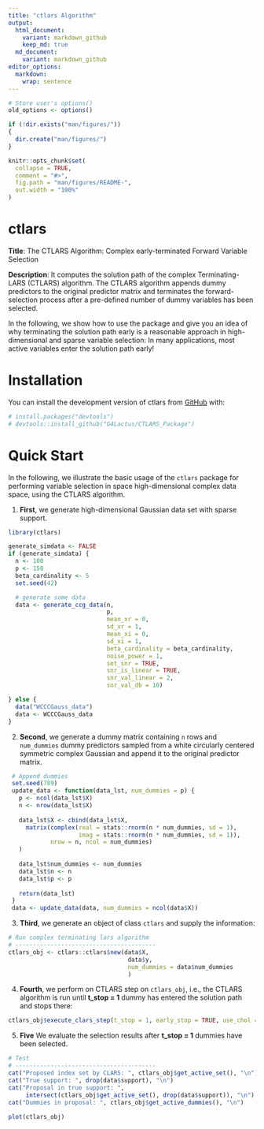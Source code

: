 ```yaml
---
title: "ctlars Algorithm"
output:
  html_document:
    variant: markdown_github
    keep_md: true
  md_document:
    variant: markdown_github
editor_options: 
  markdown: 
    wrap: sentence
---
```

<!-- README.md is generated from README.Rmd. Please edit that file -->

```r
# Store user's options()
old_options <- options()

if (!dir.exists("man/figures/"))
{
  dir.create("man/figures/")
}

knitr::opts_chunk$set(
  collapse = TRUE,
  comment = "#>",
  fig.path = "man/figures/README-",
  out.width = "100%"
)
```

# ctlars

<!-- badges: start -->
<!-- badges: end -->

**Title**: The CTLARS Algorithm: Complex early-terminated Forward Variable Selection

**Description**: It computes the solution path of the complex Terminating-LARS (CTLARS) algorithm.
The CTLARS algorithm appends dummy predictors to the original predictor matrix and terminates the forward-selection process after a pre-defined number of dummy variables has been selected.

In the following, we show how to use the package and give you an idea of why terminating the solution path early is a reasonable approach in high-dimensional and sparse variable selection: In many applications, most active variables enter the solution path early!
  

# Installation

You can install the development version of ctlars from [GitHub](https://github.com/) with:

``` r
# install.packages("devtools")
# devtools::install_github("G4Lactus/CTLARS_Package")
```

# Quick Start
In the following, we illustrate the basic usage of the `ctlars` package for
performing variable selection in space high-dimensional complex data space,
using the CTLARS algorithm.

1. **First**, we generate high-dimensional Gaussian data set with sparse support.
```r
library(ctlars)

generate_simdata <- FALSE
if (generate_simdata) {
  n <- 100
  p <- 150
  beta_cardinality <- 5
  set.seed(42)

  # generate some data
  data <- generate_ccg_data(n,
                            p,
                            mean_xr = 0,
                            sd_xr = 1,
                            mean_xi = 0,
                            sd_xi = 1,
                            beta_cardinality = beta_cardinality,
                            noise_power = 1,
                            set_snr = TRUE,
                            snr_is_linear = TRUE,
                            snr_val_linear = 2,
                            snr_val_db = 10)

} else {
  data("WCCCGauss_data")
  data <- WCCCGauss_data
}
```


2. **Second**, we generate a dummy matrix containing `n` rows and `num_dummies`
 dummy predictors sampled from a white circularly centered symmetric complex
 Gaussian and append it to the original predictor matrix.

```r
 # Append dummies
 set.seed(789)
 update_data <- function(data_lst, num_dummies = p) {
   p <- ncol(data_lst$X)
   n <- nrow(data_lst$X)
 
   data_lst$X <- cbind(data_lst$X,
     matrix(complex(real = stats::rnorm(n * num_dummies, sd = 1),
                    imag = stats::rnorm(n * num_dummies, sd = 1)),
            nrow = n, ncol = num_dummies)
   )
   
   data_lst$num_dummies <- num_dummies
   data_lst$n <- n
   data_lst$p <- p
 
   return(data_lst)
 }
 data <- update_data(data, num_dummies = ncol(data$X))
```
 

3. **Third**, we generate an object of class `ctlars` and supply the information:
```r
# Run complex terminating lars algorithm
# ----------------------------------------
ctlars_obj <- ctlars::ctlars$new(data$X,
                                  data$y,
                                  num_dummies = data$num_dummies
                                  )
``` 

4. **Fourth**, we perform on CTLARS step on `ctlars_obj`, i.e., the CTLARS
algorithm is run until **t_stop = 1** dummy has entered the solution path
and stops there:
```r
ctlars_obj$execute_clars_step(t_stop = 1, early_stop = TRUE, use_chol = TRUE)
```

5. **Five** We evaluate the selection results after **t_stop = 1** dummies have
been selected.
```r
# Test
# ----------------------------------------
cat("Proposed index set by CLARS: ", ctlars_obj$get_active_set(), "\n")
cat("True support: ", drop(data$support), "\n")
cat("Proposal in true support: ",
     intersect(ctlars_obj$get_active_set(), drop(data$support)), "\n")
cat("Dummies in proposal: ", ctlars_obj$get_active_dummies(), "\n")
 
plot(ctlars_obj)
```
